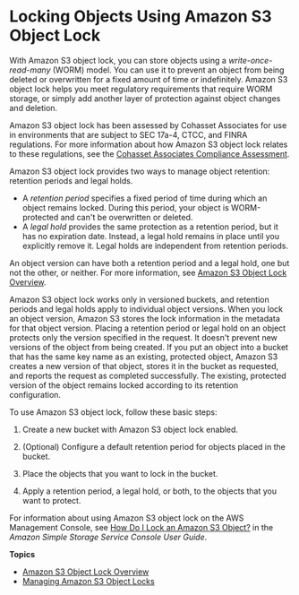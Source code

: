 # Locking Objects Using Amazon S3 Object Lock<a name="object-lock"></a>

With Amazon S3 object lock, you can store objects using a *write\-once\-read\-many* \(WORM\) model\. You can use it to prevent an object from being deleted or overwritten for a fixed amount of time or indefinitely\. Amazon S3 object lock helps you meet regulatory requirements that require WORM storage, or simply add another layer of protection against object changes and deletion\.

Amazon S3 object lock has been assessed by Cohasset Associates for use in environments that are subject to SEC 17a\-4, CTCC, and FINRA regulations\. For more information about how Amazon S3 object lock relates to these regulations, see the [Cohasset Associates Compliance Assessment](https://d1.awsstatic.com/r2018/b/S3-Object-Lock/Amazon-S3-Compliance-Assessment.pdf)\.

Amazon S3 object lock provides two ways to manage object retention: retention periods and legal holds\.
+ A *retention period* specifies a fixed period of time during which an object remains locked\. During this period, your object is WORM\-protected and can't be overwritten or deleted\.
+ A *legal hold* provides the same protection as a retention period, but it has no expiration date\. Instead, a legal hold remains in place until you explicitly remove it\. Legal holds are independent from retention periods\.

An object version can have both a retention period and a legal hold, one but not the other, or neither\. For more information, see [Amazon S3 Object Lock Overview](object-lock-overview.md)\. 

Amazon S3 object lock works only in versioned buckets, and retention periods and legal holds apply to individual object versions\. When you lock an object version, Amazon S3 stores the lock information in the metadata for that object version\. Placing a retention period or legal hold on an object protects only the version specified in the request\. It doesn't prevent new versions of the object from being created\. If you put an object into a bucket that has the same key name as an existing, protected object, Amazon S3 creates a new version of that object, stores it in the bucket as requested, and reports the request as completed successfully\. The existing, protected version of the object remains locked according to its retention configuration\.

To use Amazon S3 object lock, follow these basic steps:

1. Create a new bucket with Amazon S3 object lock enabled\.

1. \(Optional\) Configure a default retention period for objects placed in the bucket\.

1. Place the objects that you want to lock in the bucket\.

1. Apply a retention period, a legal hold, or both, to the objects that you want to protect\.

For information about using Amazon S3 object lock on the AWS Management Console, see [How Do I Lock an Amazon S3 Object?](https://docs.aws.amazon.com/AmazonS3/latest/user-guide/object-lock.html) in the *Amazon Simple Storage Service Console User Guide*\.

**Topics**
+ [Amazon S3 Object Lock Overview](object-lock-overview.md)
+ [Managing Amazon S3 Object Locks](object-lock-managing.md)